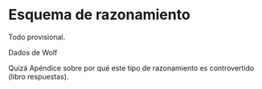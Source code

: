 # Esquema de razonamiento

Todo provisional.

Dados de Wolf

Quizá Apéndice sobre por qué este tipo de razonamiento es controvertido (libro respuestas).
